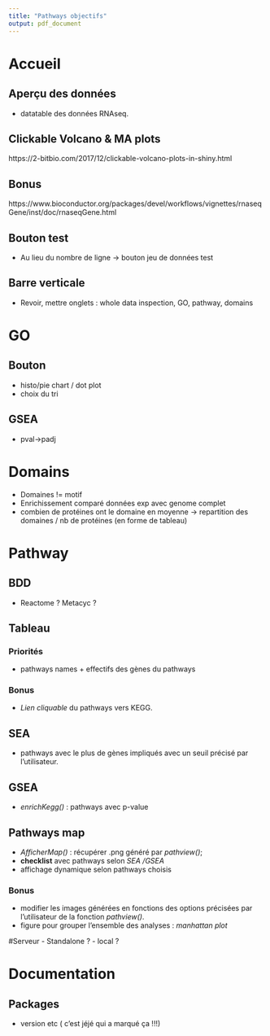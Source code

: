 ```yaml
---
title: "Pathways objectifs"
output: pdf_document
---
```

# Accueil

## Aperçu des données
- datatable des données RNAseq.

## Clickable Volcano & MA plots
https://2-bitbio.com/2017/12/clickable-volcano-plots-in-shiny.html

## Bonus
https://www.bioconductor.org/packages/devel/workflows/vignettes/rnaseqGene/inst/doc/rnaseqGene.html

## Bouton test
- Au lieu du nombre de ligne -> bouton jeu de données test

## Barre verticale
- Revoir, mettre onglets : whole data inspection, GO, pathway, domains

# GO
## Bouton 
- histo/pie chart / dot plot
- choix du tri 

## GSEA 
- pval->padj

# Domains
- Domaines != motif 
- Enrichissement comparé données exp avec genome complet 
- combien de protéines ont le domaine en moyenne -> repartition des domaines / nb de protéines (en forme de tableau)

# Pathway
## BDD
- Reactome ? Metacyc ?

## Tableau

### Priorités
- pathways names + effectifs des gènes du pathways

### Bonus 
- *Lien cliquable* du pathways vers KEGG.


## SEA
- pathways avec le plus de gènes impliqués avec un seuil précisé par l'utilisateur. 

## GSEA
- *enrichKegg()* : pathways avec p-value 

## Pathways map

- *AfficherMap()* : récupérer .png généré par *pathview()*;
- **checklist** avec pathways selon *SEA /GSEA * 
- affichage dynamique selon pathways choisis

### Bonus 
- modifier les images générées en fonctions des options précisées par l'utilisateur de la fonction *pathview()*.
- figure pour grouper l'ensemble des analyses : *manhattan plot*

#Serveur
- Standalone ?
- local ?

# Documentation
## Packages
- version etc ( c'est jéjé qui a marqué ça !!!)